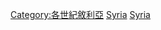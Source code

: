 {{CatRel|20世紀敘利亞}}

[[Category:各世紀敘利亞|Category:各世紀敘利亞]]
[[Category:21世紀各國|Syria]]
[[Category:21世紀亞洲|Syria]]